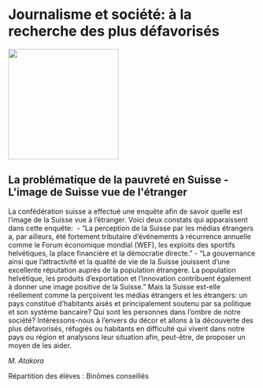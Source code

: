 # Journalisme et société: à la recherche des plus défavorisés

::: {.center data-latex=""}
![](images/journalisme-et-societe-a-la-recherche-des-plus-defavorises.png){height=16em}
:::

## La problématique de la pauvreté en Suisse - L&#039;image de Suisse vue de l&#039;étranger {-}

La confédération suisse a effectué une enquête afin de savoir quelle est
l'image de la Suisse vue à l'étranger. Voici deux constats qui
apparaissent dans cette enquête: 
- "La perception de la Suisse par les médias étrangers a, par ailleurs,
été fortement tributaire d'événements à récurrence annuelle comme le
Forum économique mondial (WEF), les exploits des sportifs helvétiques,
la place financière et la démocratie directe."
- "La gouvernance ainsi que l'attractivité et la qualité de vie de la
Suisse jouissent d'une excellente réputation auprès de la population
étrangère. La population helvétique, les produits d'exportation et
l'innovation contribuent également à donner une image positive de la
Suisse."
Mais la Suisse est-elle réellement comme la perçoivent les médias
étrangers et les étrangers: un pays constitué d'habitants aisés et
principalement soutenu par sa politique et son système bancaire? Qui
sont les personnes dans l'ombre de notre société? Intéressons-nous à
l'envers du décor et allons à la découverte des plus défavorisés,
réfugiés ou habitants en difficulté qui vivent dans notre pays ou région
et analysons leur situation afin, peut-être, de proposer un moyen de les
aider. 

::: {.signature data-latex=""}
_M. Atakora_  
:::
Répartition des élèves : Binômes conseillés